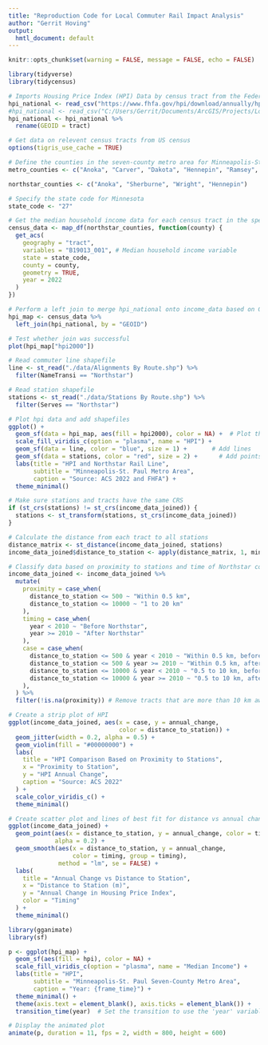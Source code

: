 ```yaml
---
title: "Reproduction Code for Local Commuter Rail Impact Analysis"
author: "Gerrit Hoving"
output:
  hmtl_document: default
---
```


```r
knitr::opts_chunk$set(warning = FALSE, message = FALSE, echo = FALSE) 
```

```r
library(tidyverse)
library(tidycensus)

# Imports Housing Price Index (HPI) Data by census tract from the Federal Housing Finance Agency
hpi_national <- read_csv("https://www.fhfa.gov/hpi/download/annually/hpi_at_bdl_tract.csv")
#hpi_national <- read_csv("C:/Users/Gerrit/Documents/ArcGIS/Projects/Local Commuter Rail History Final Project/hpi_at_bdl_tract.csv")
hpi_national <- hpi_national %>%
  rename(GEOID = tract)
```

```r
# Get data on relevent census tracts from US census
options(tigris_use_cache = TRUE)

# Define the counties in the seven-county metro area for Minneapolis-St. Paul
metro_counties <- c("Anoka", "Carver", "Dakota", "Hennepin", "Ramsey", "Scott", "Washington")

northstar_counties <- c("Anoka", "Sherburne", "Wright", "Hennepin")

# Specify the state code for Minnesota
state_code <- "27" 

# Get the median household income data for each census tract in the specified counties
census_data <- map_df(northstar_counties, function(county) {
  get_acs(
    geography = "tract",
    variables = "B19013_001", # Median household income variable
    state = state_code,
    county = county,
    geometry = TRUE,
    year = 2022
  )
})
```

```r
# Perform a left join to merge hpi_national onto income_data based on GEOID
hpi_map <- census_data %>%
  left_join(hpi_national, by = "GEOID")

# Test whether join was successful
plot(hpi_map["hpi2000"])

```

```r
# Read commuter line shapefile
line <- st_read("./data/Alignments By Route.shp") %>% 
  filter(NameTransi == "Northstar")

# Read station shapefile
stations <- st_read("./data/Stations By Route.shp") %>% 
  filter(Serves == "Northstar")

# Plot hpi data and add shapefiles
ggplot() +
  geom_sf(data = hpi_map, aes(fill = hpi2000), color = NA) +  # Plot the income data
  scale_fill_viridis_c(option = "plasma", name = "HPI") +
  geom_sf(data = line, color = "blue", size = 1) +       # Add lines
  geom_sf(data = stations, color = "red", size = 2) +      # Add points
  labs(title = "HPI and Northstar Rail Line",
       subtitle = "Minneapolis-St. Paul Metro Area",
       caption = "Source: ACS 2022 and FHFA") +
  theme_minimal()
```


```r
# Make sure stations and tracts have the same CRS
if (st_crs(stations) != st_crs(income_data_joined)) {
  stations <- st_transform(stations, st_crs(income_data_joined))
}

# Calculate the distance from each tract to all stations
distance_matrix <- st_distance(income_data_joined, stations)
income_data_joined$distance_to_station <- apply(distance_matrix, 1, min)

# Classify data based on proximity to stations and time of Northstar construction
income_data_joined <- income_data_joined %>%
  mutate(
    proximity = case_when(
      distance_to_station <= 500 ~ "Within 0.5 km",
      distance_to_station <= 10000 ~ "1 to 20 km"
    ),
    timing = case_when(
      year < 2010 ~ "Before Northstar",
      year >= 2010 ~ "After Northstar"
    ), 
    case = case_when(
      distance_to_station <= 500 & year < 2010 ~ "Within 0.5 km, before",
      distance_to_station <= 500 & year >= 2010 ~ "Within 0.5 km, after",
      distance_to_station <= 10000 & year < 2010 ~ "0.5 to 10 km, before",
      distance_to_station <= 10000 & year >= 2010 ~ "0.5 to 10 km, after"
    ),
  ) %>%
  filter(!is.na(proximity)) # Remove tracts that are more than 10 km away

# Create a strip plot of HPI 
ggplot(income_data_joined, aes(x = case, y = annual_change, 
                               color = distance_to_station)) +
  geom_jitter(width = 0.2, alpha = 0.5) +
  geom_violin(fill = "#00000000") +
  labs(
    title = "HPI Comparison Based on Proximity to Stations",
    x = "Proximity to Station",
    y = "HPI Annual Change",
    caption = "Source: ACS 2022"
  ) +
  scale_color_viridis_c() +
  theme_minimal()

# Create scatter plot and lines of best fit for distance vs annual change in HPI
ggplot(income_data_joined) + 
  geom_point(aes(x = distance_to_station, y = annual_change, color = timing), 
             alpha = 0.2) +
  geom_smooth(aes(x = distance_to_station, y = annual_change, 
                  color = timing, group = timing), 
              method = "lm", se = FALSE) +
  labs(
    title = "Annual Change vs Distance to Station",
    x = "Distance to Station (m)",
    y = "Annual Change in Housing Price Index",
    color = "Timing"
  ) +
  theme_minimal()
```



```r
library(gganimate)
library(sf)

p <- ggplot(hpi_map) +
  geom_sf(aes(fill = hpi), color = NA) +
  scale_fill_viridis_c(option = "plasma", name = "Median Income") +
  labs(title = "HPI",
       subtitle = "Minneapolis-St. Paul Seven-County Metro Area",
       caption = "Year: {frame_time}") +
  theme_minimal() +
  theme(axis.text = element_blank(), axis.ticks = element_blank()) +
  transition_time(year)  # Set the transition to use the 'year' variable

# Display the animated plot
animate(p, duration = 11, fps = 2, width = 800, height = 600)
```





